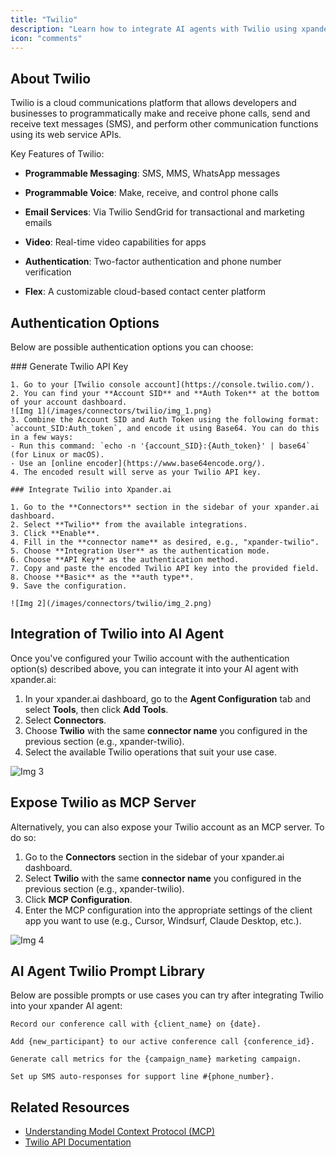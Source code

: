 ```yaml
---
title: "Twilio"
description: "Learn how to integrate AI agents with Twilio using xpander.ai. Create intelligent communication workflows that can autonomously handle customer interactions via SMS, voice, or WhatsApp—powered by real-time AI decision-making."
icon: "comments"
---
```


## About Twilio

Twilio is a cloud communications platform that allows developers and businesses to programmatically make and receive phone calls, send and receive text messages (SMS), and perform other communication functions using its web service APIs. 

Key Features of Twilio:

- **Programmable Messaging**: SMS, MMS, WhatsApp messages

- **Programmable Voice**: Make, receive, and control phone calls

- **Email Services**: Via Twilio SendGrid for transactional and marketing emails

- **Video**: Real-time video capabilities for apps

- **Authentication**: Two-factor authentication and phone number verification

- **Flex**: A customizable cloud-based contact center platform


## Authentication Options

Below are possible authentication options you can choose:

<Tabs>
  <Tab title="API Access">
    ### Generate Twilio API Key

    1. Go to your [Twilio console account](https://console.twilio.com/).  
    2. You can find your **Account SID** and **Auth Token** at the bottom of your account dashboard.  
    ![Img 1](/images/connectors/twilio/img_1.png)
    3. Combine the Account SID and Auth Token using the following format: `account_SID:Auth_token`, and encode it using Base64. You can do this in a few ways:  
    - Run this command: `echo -n '{account_SID}:{Auth_token}' | base64` (for Linux or macOS).  
    - Use an [online encoder](https://www.base64encode.org/).  
    4. The encoded result will serve as your Twilio API key.  

    ### Integrate Twilio into Xpander.ai

    1. Go to the **Connectors** section in the sidebar of your xpander.ai dashboard.  
    2. Select **Twilio** from the available integrations.  
    3. Click **Enable**.  
    4. Fill in the **connector name** as desired, e.g., "xpander-twilio".  
    5. Choose **Integration User** as the authentication mode.  
    6. Choose **API Key** as the authentication method.  
    7. Copy and paste the encoded Twilio API key into the provided field.  
    8. Choose **Basic** as the **auth type**.  
    9. Save the configuration. 

    ![Img 2](/images/connectors/twilio/img_2.png)
  </Tab>
</Tabs>

## Integration of Twilio into AI Agent

Once you've configured your Twilio account with the authentication option(s) described above, you can integrate it into your AI agent with xpander.ai:

1. In your xpander.ai dashboard, go to the **Agent Configuration** tab and select **Tools**, then click **Add Tools**. 
2. Select **Connectors**.  
3. Choose **Twilio** with the same **connector name** you configured in the previous section (e.g., xpander-twilio).  
4. Select the available Twilio operations that suit your use case.  

![Img 3](/images/connectors/twilio/img_3.png)

## Expose Twilio as MCP Server

Alternatively, you can also expose your Twilio account as an MCP server. To do so:

1. Go to the **Connectors** section in the sidebar of your xpander.ai dashboard.  
2. Select **Twilio** with the same **connector name** you configured in the previous section (e.g., xpander-twilio).  
3. Click **MCP Configuration**.  
4. Enter the MCP configuration into the appropriate settings of the client app you want to use (e.g., Cursor, Windsurf, Claude Desktop, etc.). 

![Img 4](/images/connectors/twilio/img_4.png)

## AI Agent Twilio Prompt Library

Below are possible prompts or use cases you can try after integrating Twilio into your xpander AI agent:

```
Record our conference call with {client_name} on {date}.
```

```
Add {new_participant} to our active conference call {conference_id}.
```

```
Generate call metrics for the {campaign_name} marketing campaign.
```

```
Set up SMS auto-responses for support line #{phone_number}.
```

## Related Resources

- [Understanding Model Context Protocol (MCP)](/docs/05-human-interfaces/04-mcp)
- [Twilio API Documentation](https://www.twilio.com/docs)